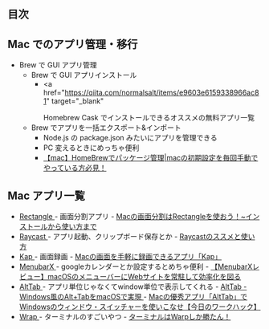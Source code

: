 ## 目次

## Mac でのアプリ管理・移行

- Brew で GUI アプリ管理
  - Brew で GUI アプリインストール
    - <a
        href="https://qiita.com/normalsalt/items/e9603e6159338966ac81"
        target="_blank"
      >
        Homebrew Cask でインストールできるオススメの無料アプリ一覧
      </a>
  - Brew でアプリを一括エクスポート&インポート
    - Node.js の package.json みたいにアプリを管理できる
    - PC 変えるときにめっちゃ便利
    - <a href="https://shiimanblog.com/engineering/homebrew/" target="_blank">
        【mac】HomeBrewでパッケージ管理|macの初期設定を毎回手動でやっている方必見！
      </a>

## Mac アプリ一覧

- <a href="https://rectangleapp.com" target="_blank">
    Rectangle
  </a>
  - 画面分割アプリ - <a
    href="https://blog.hpfull.jp/mac-app-rectangle/"
    target="_blank"
  >
    Macの画面分割はRectangleを使おう！~インストールから使い方まで
  </a>
- <a href="https://www.raycast.com" target="_blank">
    Raycast
  </a>
  - アプリ起動、クリップボード保存とか - <a
    href="https://zenn.dev/fumi_sagawa/articles/2ff5fd9c03fbcd"
    target="_blank"
  >
    Raycastのススメと使い方
  </a>

- <a href="https://getkap.co" target="_blank">
    Kap
  </a>
  - 画面録画 - <a href="https://webrandum.net/kap/" target="_blank">
    Macの画面を手軽に録画できるアプリ「Kap」
  </a>
- <a href="https://menubarx.app" target="_blank">
    MenubarX
  </a>
  - googleカレンダーとか設定するとめちゃ便利 - <a
    href="https://megatenpa.com/macos/macos-application/menubarx/"
    target="_blank"
  >
    【MenubarXレビュー】macOSのメニューバーにWebサイトを常駐して効率化を図る
  </a>
- <a href="https://alt-tab-macos.netlify.app" target="_blank">
    AltTab
  </a>
  - アプリ単位じゃなくてwindow単位で表示してくれる - <a
    href="https://softantenna.com/blog/alttab-macos/"
    target="_blank"
  >
    AltTab - Windows風のAlt+TabをmacOSで実現
  </a>
  - <a
    href="https://www.lifehacker.jp/article/2303-how-to-use-windows-alt-tab-shortcut-on-a-mac/"
    target="_blank"
  >
    Macの優秀アプリ「AltTab」でWindowsのウィンドウ・スイッチャーを使いこなせ【今日のワークハック】
  </a>
- <a href="https://www.warp.dev" target="_blank">
    Wrap
  </a>
  - ターミナルのすごいやつ - <a
    href="https://zenn.dev/kibe/articles/882fc8cdfa489b"
    target="_blank"
  >
    ターミナルはWarpしか勝たん！
  </a>
